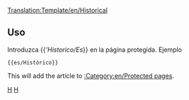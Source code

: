 <noinclude>[[Translation:Template/en/Historical]]</noinclude>{{en/Metaplantilla de avisos| tipo  = protección
| texto = <strong>Nota</strong><br>Este artículo está sólo por motivos históricos, y por eso está protegido contra nuevas ediciones.
}}<includeonly>{{{1|[[Category:en/Protected pages]]}}}</includeonly><noinclude>

==Uso==
Introduzca <nowiki>{{</nowiki>'''Historico/Es''<nowiki>}}</nowiki> en la página protegida. Ejemplo
<pre>{{es/Histórico}}</pre>
This will add the article to [[:Category:en/Protected pages]].

[[Category:en/Templates|H]][[Category:en/Message boxes|H]]</noinclude>